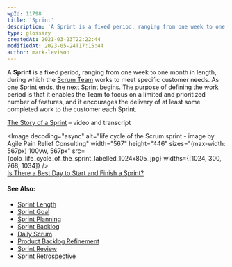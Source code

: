```yaml
---
wpId: 11798
title: 'Sprint'
description: 'A Sprint is a fixed period, ranging from one week to one month in length, during which the Scrum Team works to meet specific customer needs. As one Sprint ends, the next Sprint begins. The purpose of defining the work period is that it enables the Team to focus on a limited and prioritized number ...'
type: glossary
createdAt: 2021-03-23T22:22:44
modifiedAt: 2023-05-24T17:15:44
author: mark-levison
---
```





A **Sprint** is a fixed period, ranging from one week to one month in length, during which the [Scrum Team](/glossary/scrum-team) works to meet specific customer needs. As one Sprint ends, the next Sprint begins. The purpose of defining the work period is that it enables the Team to focus on a limited and prioritized number of features, and it encourages the delivery of at least some completed work to the customer each Sprint.

[The Story of a Sprint](/the-story-of-a-sprint) – video and transcript

<Image decoding="async" alt="life cycle of the Scrum sprint - image by Agile Pain Relief Consulting" width="567" height="446" sizes="(max-width: 567px) 100vw, 567px" src={colo_life_cycle_of_the_sprint_labelled_1024x805_jpg} widths={[1024, 300, 768, 1034]} />  
[Is There a Best Day to Start and Finish a Sprint?](/blog/is-there-a-best-day-to-start-and-finish-a-sprint.html)

#### See Also:

*   [Sprint Length](/glossary/sprint-length)
*   [Sprint Goal](/glossary/sprint-goal)
*   [Sprint Planning](/glossary/sprint-planning)
*   [Sprint Backlog](/glossary/sprint-backlog)
*   [Daily Scrum](/glossary/daily-scrum)
*   [Product Backlog Refinement](/glossary/product-backlog-refinement)
*   [Sprint Review](/glossary/sprint-review)
*   [Sprint Retrospective](/glossary/sprint-retrospective)